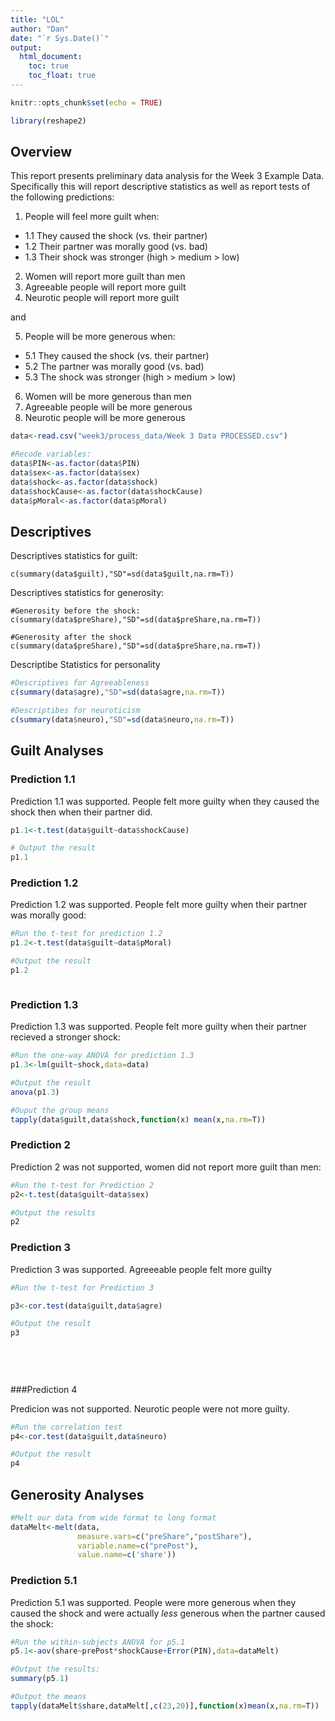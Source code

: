 ```yaml
---
title: "LOL"
author: "Dan"
date: "`r Sys.Date()`"
output: 
  html_document:
    toc: true
    toc_float: true
---
```


```r
knitr::opts_chunk$set(echo = TRUE)

library(reshape2)
```


## Overview 

This report presents preliminary data analysis for the Week 3 Example Data. Specifically this will report descriptive statistics as well as report tests of the following predictions: 

1. People will feel more guilt when: 
  + 1.1 They caused the shock (vs. their partner) 
  + 1.2 Their partner was morally good (vs. bad) 
  + 1.3 Their shock was stronger (high > medium > low)
2. Women will report more guilt than men 
3. Agreeable people will report more guilt 
4. Neurotic people will report more guilt 

and 

5. People will be more generous when: 
  + 5.1 They caused the shock (vs. their partner)
  + 5.2 The partner was morally good (vs. bad) 
  + 5.3 The shock was stronger (high > medium > low)
6. Women will be more generous than men 
7. Agreeable people will be more generous 
8. Neurotic people will be more generous 



```r


data<-read.csv("week3/process_data/Week 3 Data PROCESSED.csv")

#Recode variables:
data$PIN<-as.factor(data$PIN)
data$sex<-as.factor(data$sex)
data$shock<-as.factor(data$shock)
data$shockCause<-as.factor(data$shockCause)
data$pMoral<-as.factor(data$pMoral)
```



## Descriptives 

Descriptives statistics for guilt: 
```rdescGuilt

c(summary(data$guilt),"SD"=sd(data$guilt,na.rm=T))

```



Descriptives statistics for generosity: 
```rdescGenerosity
#Generosity before the shock: 
c(summary(data$preShare),"SD"=sd(data$preShare,na.rm=T))

#Generosity after the shock 
c(summary(data$preShare),"SD"=sd(data$preShare,na.rm=T))

```

Descriptibe Statistics for personality 
```r

#Descriptives for Agreeableness 
c(summary(data$agre),"SD"=sd(data$agre,na.rm=T))

#Descriptibes for neuroticism 
c(summary(data$neuro),"SD"=sd(data$neuro,na.rm=T))


```



## Guilt Analyses 

### Prediction 1.1
Prediction 1.1 was supported. People felt more guilty when they caused the shock then when their partner did. 
```r

p1.1<-t.test(data$guilt~data$shockCause)

# Output the result 
p1.1
```


### Prediction 1.2 

Prediction 1.2 was supported. People felt more guilty when their partner was morally good: 

```r
#Run the t-test for prediction 1.2 
p1.2<-t.test(data$guilt~data$pMoral)

#Output the result 
p1.2



```



### Prediction 1.3 
Prediction 1.3 was supported. People felt more guilty when their partner recieved a stronger shock:

```r
#Run the one-way ANOVA for prediction 1.3
p1.3<-lm(guilt~shock,data=data)

#Output the result 
anova(p1.3)

#Ouput the group means 
tapply(data$guilt,data$shock,function(x) mean(x,na.rm=T))

```

### Prediction 2

Prediction 2 was not supported, women did not report more guilt than men: 
```r
#Run the t-test for Prediction 2
p2<-t.test(data$guilt~data$sex)

#Output the results 
p2
```

### Prediction 3

Prediction 3 was supported. Agreeeable people felt more guilty 
```r
#Run the t-test for Prediction 3 

p3<-cor.test(data$guilt,data$agre)

#Output the result 
p3
             
             
             
             

```

###Prediction 4 

Predicion was not supported. Neurotic people were not more guilty. 
```r

#Run the correlation test 
p4<-cor.test(data$guilt,data$neuro)

#Output the result
p4
```




## Generosity Analyses 

```r
#Melt our data from wide format to long format
dataMelt<-melt(data,
               measure.vars=c("preShare","postShare"),
               variable.name=c("prePost"),
               value.name=c('share'))
```

### Prediction 5.1 
Prediction 5.1 was supported. People were more generous when they caused the shock and were actually *less* generous when the partner caused the shock: 
```r
#Run the within-subjects ANOVA for p5.1 
p5.1<-aov(share~prePost*shockCause+Error(PIN),data=dataMelt)

#Output the results: 
summary(p5.1)

#Output the means 
tapply(dataMelt$share,dataMelt[,c(23,20)],function(x)mean(x,na.rm=T))
       

```

 
 
 
 
 